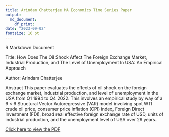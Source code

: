 ```yaml
---
title: Arindam Chatterjee MA Economics Time Series Paper
output:
  md_document:
    df_print: 
date: "2023-09-02"
fontsize: 16 pt
---
```


R Markdown Document

Title: How Does The Oil Shock Affect The Foreign Exchange Market, Industrial Production, and The Level of Unemployment In USA: An Empirical Approach

Author: Arindam Chatterjee

Abstract
This paper evaluates the effects of oil shock on the foreign exchange market, industrial production, and level of unemployment in the USA from Q1 1994 to Q4 2022. This involves an empirical study by way of a 6 × 6 Structural Vector Autoregressive (VAR) model involving spot WTI crude oil price, consumer price inflation (CPI) index, Foreign Direct Investment (FDI), broad real effective foreign exchange rate of USD, units of industrial production, and the unemployment level of USA over 29 years..


[Click here to view the PDF](https://drive.google.com/file/d/14Zn7zW8xTz69OigMWnm6BliiOoOeZ0jk/view?usp=share_link)
